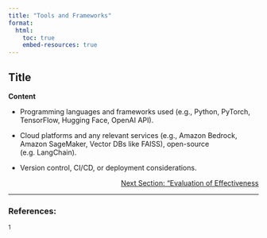 ```yaml
---
title: "Tools and Frameworks"
format:
  html:
    toc: true
    embed-resources: true
---
```


## Title
**Content**

- Programming languages and frameworks used (e.g., Python, PyTorch, TensorFlow, Hugging Face, OpenAI API).

- Cloud platforms and any relevant services (e.g., Amazon Bedrock, Amazon SageMaker, Vector DBs like FAISS), open-source (e.g. LangChain).

- Version control, CI/CD, or deployment considerations.

<!-- Reference to next section -->
<div style="text-align: right;">
  <a href="2_data.html">Next Section: "Evaluation of Effectiveness</a>
</div>

---

### References:

${^1}$